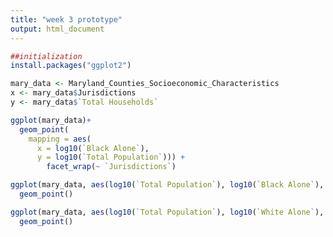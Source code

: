 ---
title: "week 3 prototype"
output: html_document
---
```{r}
##initialization
install.packages("ggplot2")
```

```{r}
mary_data <- Maryland_Counties_Socioeconomic_Characteristics
x <- mary_data$Jurisdictions
y <- mary_data$`Total Households`

```

```{r}
ggplot(mary_data)+
  geom_point(
    mapping = aes(
      x = log10(`Black Alone`),
      y = log10(`Total Population`))) +
        facet_wrap(~ `Jurisdictions`)
```
```{r}
ggplot(mary_data, aes(log10(`Total Population`), log10(`Black Alone`), color = `Jurisdictions`))+
  geom_point()
```
```{r}
ggplot(mary_data, aes(log10(`Total Population`), log10(`White Alone`), color = `Jurisdictions`))+
  geom_point()
```










